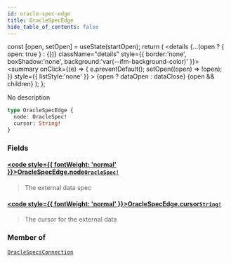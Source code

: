 ```yaml
---
id: oracle-spec-edge
title: OracleSpecEdge
hide_table_of_contents: false
---
```







  const [open, setOpen] = useState(startOpen);
  return (
    <details {...(open ? { open: true } : {})} className="details" style={{ border:'none', boxShadow:'none', background:'var(--ifm-background-color)' }}>
      <summary
        onClick={(e) => {
          e.preventDefault();
          setOpen((open) => !open);
        }}
        style={{ listStyle:'none' }}
      >
      {open ? dataOpen : dataClose}
      </summary>
      {open && children}
    </details>
  );
};




No description


```graphql
type OracleSpecEdge {
  node: OracleSpec!
  cursor: String!
}
```


### Fields

#### [<code style={{ fontWeight: 'normal' }}>OracleSpecEdge.<b>node</b></code>](#)<Bullet />[`OracleSpec!`](/testnet/api/graphql/objects/oracle-spec) <Badge class="secondary" text="non-null"/> <Badge class="secondary" text="object"/>
> The external data spec
> 

#### [<code style={{ fontWeight: 'normal' }}>OracleSpecEdge.<b>cursor</b></code>](#)<Bullet />[`String!`](/testnet/api/graphql/scalars/string) <Badge class="secondary" text="non-null"/> <Badge class="secondary" text="scalar"/>
> The cursor for the external data
> 



### Member of

[`OracleSpecsConnection`](/testnet/api/graphql/objects/oracle-specs-connection)  <Badge class="secondary" text="object"/>


